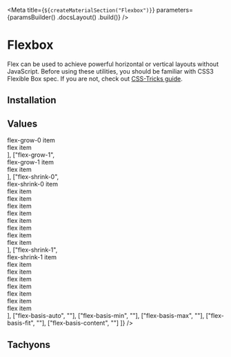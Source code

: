 

<Meta
    title={`${createMaterialSection("Flexbox")}`}
    parameters={paramsBuilder()
        .docsLayout(<MaterialsLayout sourcePath="/packages/tachyons/src" />)
        .build()}
/>

# Flexbox

Flex can be used to achieve powerful horizontal or vertical layouts without JavaScript. Before using these utilities, you should be familiar with CSS3 Flexible Box spec. If you are not, check out [CSS-Tricks guide](https://css-tricks.com/snippets/css/a-guide-to-flexbox/).

## Installation

<Installation />

## Values

<Table
    columns={[
        { title: "Class" },
        { title: "", className: styles.example }
    ]}
    rows={[
        ["flex-grow-0", <div className="flex bg-sunray-100 ba b--sunray-200"><div className="flex-auto flex-grow-0 pa2 ba b--sunray-200 f6">flex-grow-0 item</div><div className="flex-auto pa2 ba b--sunray-200 f6">flex item</div></div>],
        ["flex-grow-1", <div className="flex bg-sunray-100 ba b--sunray-200"><div className="flex-grow-1 pa2 ba b--sunray-200 f6">flex-grow-1 item</div><div className="pa2 ba b--sunray-200 f6"> flex item</div></div>],
        ["flex-shrink-0", <div className="flex bg-sunray-100 ba b--sunray-200"><div className="flex-shrink-0 pa2 ba b--sunray-200 f6">flex-shrink-0 item</div><div className="pa2 ba b--sunray-200 f6"> flex item</div><div className="pa2 ba b--sunray-200 f6"> flex item</div><div className="pa2 ba b--sunray-200 f6"> flex item</div><div className="pa2 ba b--sunray-200 f6"> flex item</div><div className="pa2 ba b--sunray-200 f6"> flex item</div><div className="pa2 ba b--sunray-200 f6"> flex item</div><div className="pa2 ba b--sunray-200 f6"> flex item</div><div className="pa2 ba b--sunray-200 f6"> flex item</div></div>],
        ["flex-shrink-1", <div className="flex bg-sunray-100 ba b--sunray-200"><div className="flex-shrink-1 pa2 ba b--sunray-200 f6">flex-shrink-1 item</div><div className="flex-shrink-0 pa2 ba b--sunray-200 f6"> flex item</div><div className="flex-shrink-0 pa2 ba b--sunray-200 f6"> flex item</div><div className="flex-shrink-0 pa2 ba b--sunray-200 f6"> flex item</div><div className="flex-shrink-0 pa2 ba b--sunray-200 f6"> flex item</div><div className="flex-shrink-0 pa2 ba b--sunray-200 f6"> flex item</div><div className="flex-shrink-0 pa2 ba b--sunray-200 f6"> flex item</div><div className="flex-shrink-0 pa2 ba b--sunray-200 f6"> flex item</div></div>],
        ["flex-basis-auto", ""],
        ["flex-basis-min", ""],
        ["flex-basis-max", ""],
        ["flex-basis-fit", ""],
        ["flex-basis-content", ""]
    ]}
/>

## Tachyons

<TachyonsFile relativeFilePath="/flexbox.css" />
